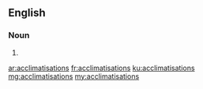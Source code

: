 ==English==

===Noun===
{{head|en}}

# {{plural of|acclimatisation}}

[[ar:acclimatisations]]
[[fr:acclimatisations]]
[[ku:acclimatisations]]
[[mg:acclimatisations]]
[[my:acclimatisations]]